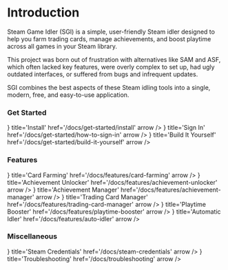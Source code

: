 
 
# Introduction

Steam Game Idler (SGI) is a simple, user-friendly Steam idler designed to help you farm trading cards, manage achievements, and boost playtime across all games in your Steam library.

This project was born out of frustration with alternatives like SAM and ASF, which often lacked key features, were overly complex to set up, had ugly outdated interfaces, or suffered from bugs and infrequent updates.

SGI combines the best aspects of these Steam idling tools into a single, modern, free, and easy-to-use application.

### Get Started

<Cards>
    <Cards.Card icon={<GrInstallOption />} title='Install' href='/docs/get-started/install' arrow />
    <Cards.Card icon={<FaSignInAlt />} title='Sign In' href='/docs/get-started/how-to-sign-in' arrow />
    <Cards.Card icon={<FaTools />} title='Build It Yourself' href='/docs/get-started/build-it-yourself' arrow />
</Cards>

### Features

<Cards>
    <Cards.Card icon={<TbCardsFilled />} title='Card Farming' href='/docs/features/card-farming' arrow />
    <Cards.Card icon={<FaAward />} title='Achievement Unlocker' href='/docs/features/achievement-unlocker' arrow />
    <Cards.Card icon={<FaAward />} title='Achievement Manager' href='/docs/features/achievement-manager' arrow />
    <Cards.Card icon={<RiRobot3Fill />} title='Trading Card Manager' href='/docs/features/trading-card-manager' arrow />
    <Cards.Card icon={<IoPlay />} title='Playtime Booster' href='/docs/features/playtime-booster' arrow />
    <Cards.Card icon={<RiRobot3Fill />} title='Automatic Idler' href='/docs/features/auto-idler' arrow />
</Cards>

### Miscellaneous

<Cards>
    <Cards.Card icon={<FaSteam />} title='Steam Credentials' href='/docs/steam-credentials' arrow />
    <Cards.Card icon={<FaQuoteRight />} title='Troubleshooting' href='/docs/troubleshooting' arrow />
</Cards>